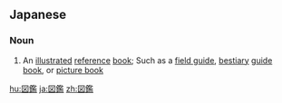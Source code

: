 ==Japanese==
{{ja-kanjitab|ず|かん|yomi=on}}

===Noun===
{{ja-noun|ずかん}}

# An [[illustrated]] [[reference]] [[book]]; Such as a [[field guide]], [[bestiary]] <!-- (including the [[Pokédex]] ''pokemon zukan''), --> [[guide book]], or [[picture book]]

[[hu:図鑑]]
[[ja:図鑑]]
[[zh:図鑑]]